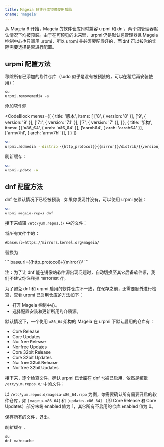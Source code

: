 ```yaml
---
title: Mageia 软件仓库镜像使用帮助
cname: 'mageia'
---
```


从 Mageia 6 开始，Mageia 的软件仓库同时兼容 urpmi 和 dnf，两个包管理器默认情况下均被预装。由于在可预见的未来里，urpmi 仍是默认包管理器且 Mageia 控制中心也只调用 urpmi，所以 urpmi 是必须要配置好的，而 dnf 可以按你的实际需要选择是否进行配置。

## urpmi 配置方法

移除所有已添加的软件仓库（sudo 似乎是没有被预装的，可以在稍后再安装使用）：

```
su
urpmi.removemedia -a
```

添加软件源

<CodeBlock
  menus={[
    {
      title: '版本',
      items: [
        ['8', { version: '8' }],
        ['9', { version: '9' }],
        ['7.1', { version: '7.1' }],
        ['7', { version: '7' }],
      ]
    },
    {
      title: '架构',
      items: [
        ['x86_64', { arch: 'x86_64' }],
        ['aarch64', { arch: 'aarch64' }],
        ['armv7hl', { arch: 'armv7hl' }],
      ]
    }
  ]}
>
```bash
su
urpmi.addmedia --distrib {{http_protocol}}{{mirror}}/distrib/{{version}}/{{arch}}
```
</CodeBlock>

刷新缓存：

```bash
su
urpmi.update -a
```

## dnf 配置方法

dnf 在默认情况下已经被预装，如果你发现并没有，可以使用 urpmi 安装：

```bash
su
urpmi mageia-repos dnf
```

接下来编辑 `/etc/yum.repos.d/` 中的文件：

将所有文件中的：

```
#baseurl=https://mirrors.kernel.org/mageia/
```

替换为：

<CodeBlock>
```
baseurl={{http_protocol}}{{mirror}}/
```
</CodeBlock>

注：为了让 dnf 能在镜像站软件源出现问题时，自动切换至其它后备软件源，我们不建议你注释掉 mirrorlist 行。

为了避免 dnf 和 urpmi 启用的软件仓库不一致，在保存之前，还需要额外进行检查，查看 urpmi 已启用仓库的方法如下：

* 打开 Mageia 控制中心。
* 选择配置安装和更新所用的介质源。

默认情况下，一个使用 `x86_64` 架构的 Mageia 在 urpmi 下默认启用的仓库有：

* Core Release
* Core Updates
* Nonfree Release
* Nonfree Updates
* Core 32bit Release
* Core 32bit Updates
* Nonfree 32bit Release
* Nonfree 32bit Updates

接下来，逐个检查文件，确认 urpmi 已仓库在 dnf 也被已启用，依然是编辑 `/etc/yum.repos.d/` 中的文件：

以 `/etc/yum.repos.d/mageia-x86_64.repo` 为例，你需要确认所有需要开启的软件仓库，如 `[mageia-x86_64]` 和 `[updates-x86_64]` （即 Core Release 和 Core Updates）部分末端 enabled 值为 1，其它所有不启用的仓库 enabled 值为 0。

保存所有的文件，退出。

刷新缓存：

```
su
dnf makecache
```
